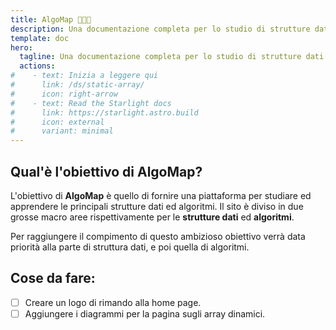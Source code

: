 ```yaml
---
title: AlgoMap 👨🏻‍🏫
description: Una documentazione completa per lo studio di strutture dati ed algoritmi.
template: doc
hero:
  tagline: Una documentazione completa per lo studio di strutture dati ed algoritmi interamente in italiano (fatto da nerd per nerd 🤓).
  actions:
#    - text: Inizia a leggere qui
#      link: /ds/static-array/
#      icon: right-arrow
#    - text: Read the Starlight docs
#      link: https://starlight.astro.build
#      icon: external
#      variant: minimal
---
```



## Qual'è l'obiettivo di AlgoMap?

L'obiettivo di **AlgoMap** è quello di fornire una piattaforma per studiare
ed apprendere le principali strutture dati ed algoritmi. Il sito è diviso in due grosse macro aree rispettivamente per
le **strutture dati** ed **algoritmi**.

Per raggiungere il compimento di questo ambizioso obiettivo verrà data priorità alla parte di struttura dati, e poi quella di
algoritmi.

## Cose da fare:
- [ ] Creare un logo di rimando alla home page.
- [ ] Aggiungere i diagrammi per la pagina sugli array dinamici.
